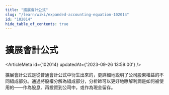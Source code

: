 ```yaml
---
title: "擴展會計公式"
slug: "/learn/wiki/expanded-accounting-equation-102014"
id: "102014"
hide_table_of_contents: true
---
```



# 擴展會計公式

<ArticleMeta id={102014} updatedAt={'2023-09-26 13:59:00'} />
<div className='border-solid border-b border-t-0 my-4 border-[var(--ifm-color-gray-300)]' />

擴展會計公式是從普通會計公式中衍生出來的，更詳細地説明了公司股東權益的不同組成部分。通過將股權分解為組成部分，分析師可以更好地瞭解利潤是如何被使用的——作為股息、再投資到公司中，或作為現金留存。
